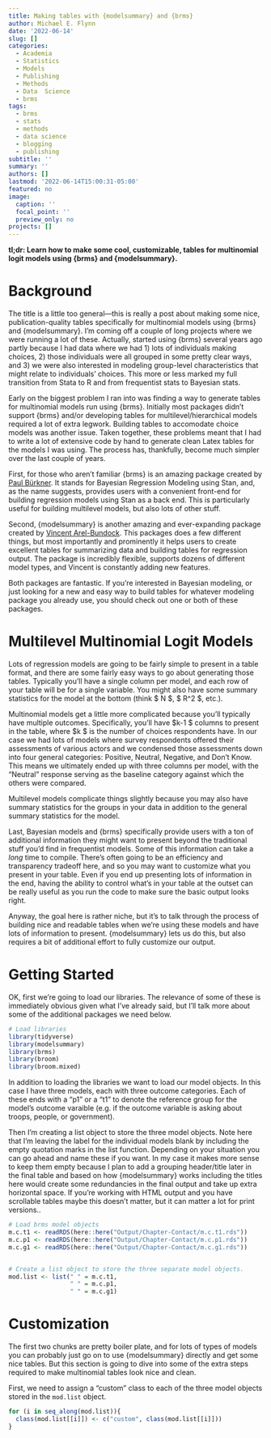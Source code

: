 ```yaml
---
title: Making tables with {modelsummary} and {brms}
author: Michael E. Flynn
date: '2022-06-14'
slug: []
categories:
  - Academia
  - Statistics
  - Models
  - Publishing
  - Methods
  - Data  Science
  - brms
tags:
  - brms
  - stats
  - methods
  - data science
  - blogging
  - publishing
subtitle: ''
summary: ''
authors: []
lastmod: '2022-06-14T15:00:31-05:00'
featured: no
image:
  caption: ''
  focal_point: ''
  preview_only: no
projects: []
---
```


**tl;dr: Learn how to make some cool, customizable, tables for multinomial logit models using {brms} and {modelsummary}.**

# Background

The title is a little too general—this is really a post about making some nice, publication-quality tables specifically for multinomial models using {brms} and {modelsummary}. I'm coming off a couple of long projects where we were running a lot of these. Actually, started using {brms} several years ago partly because I had data where we had 1) lots of individuals making choices, 2) those individuals were all grouped in some pretty clear ways, and 3) we were also interested in modeling group-level characteristics that might relate to individuals' choices. This more or less marked my full transition from Stata to R and from frequentist stats to Bayesian stats. 

Early on the biggest problem I ran into was finding a way to generate tables for multinomial models run using {brms}. Initially most packages didn't support {brms} and/or developing tables for multilevel/hierarchical models required a lot of extra legwork. Building tables to accomodate choice models was another issue. Taken together, these problems meant that I had to write a lot of extensive code by hand to generate clean Latex tables for the models I was using. The process has, thankfully, become much simpler over the last couple of years.

First, for those who aren't familiar {brms} is an amazing package created by [Paul B&uuml;rkner](https://paul-buerkner.github.io/brms/). It stands for Bayesian Regression Modeling using Stan, and, as the name suggests, provides users with a convenient front-end for building regression models using Stan as a back end. This is particularly useful for building multilevel models, but also lots of other stuff.

Second, {modelsummary} is another amazing and ever-expanding package created by [Vincent Arel-Bundock](https://vincentarelbundock.github.io/modelsummary/). This packages does a few different things, but most importantly and prominently it helps users to create excellent tables for summarizing data and building tables for regression output. The package is incredibly flexible, supports dozens of different model types, and Vincent is constantly adding new features. 

Both packages are fantastic. If you're interested in Bayesian modeling, or just looking for a new and easy way to build tables for whatever modeling package you already use, you should check out one or both of these packages.


# Multilevel Multinomial Logit Models

Lots of regression models are going to be fairly simple to present in a table format, and there are some fairly easy ways to go about generating those tables. Typically you'll have a single column per model, and each row of your table will be for a single variable. You might also have some summary statistics for the model at the bottom (think $ N $, $ R^2 $, etc.). 

Multinomial models get a little more complicated because you'll typically have multiple outcomes. Specifically, you'll have $k-1 $ columns to present in the table, where $k $ is the number of choices respondents have. In our case we had lots of models where survey respondents offered their assessments of various actors and we condensed those assessments down into four general categories: Positive, Neutral, Negative, and Don't Know. This means we ultimately ended up with three columns per model, with the "Neutral" response serving as the baseline category against which the others were compared.

Multilevel models complicate things slightly because you may also have summary statistics for the groups in your data in addition to the general summary statistics for the model. 

Last, Bayesian models and {brms} specifically provide users with a ton of additional information they might want to present beyond the traditional stuff you'd find in frequentist models. Some of this information can take a *long* time to compile. There's often going to be an efficiency and transparency tradeoff here, and so you may want to customize what you present in your table. Even if you end up presenting lots of information in the end, having the ability to control what's in your table at the outset can be really useful as you run the code to make sure the basic output looks right. 

Anyway, the goal here is rather niche, but it's to talk through the process of building nice and readable tables when we're using these models and have lots of information to present. {modelsummary} lets us do this, but also requires a bit of additional effort to fully customize our output.


# Getting Started

OK, first we're going to load our libraries. The relevance of some of these is immediately obvious given what I've already said, but I'll talk more about some of the additional packages we need below. 

```r

# Load libraries
library(tidyverse)
library(modelsummary)
library(brms)
library(broom)
library(broom.mixed)

```

In addition to loading the libraries we want to load our model objects. In this case I have three models, each with three outcome categories. Each of these ends with a "p1" or a "t1" to denote the reference group for the model's outcome varaible (e.g. if the outcome variable is asking about troops, people, or government). 

Then I'm creating a list object to store the three model objects. Note here that I'm leaving the label for the individual models blank by including the empty quotation marks in the list function. Depending on your situation you can go ahead and name these if you want. In my case it makes more sense to keep them empty because I plan to add a grouping header/title later in the final table and based on how {modelsummary} works including the titles here would create some redundancies in the final output and take up extra horizontal space. If you're working with HTML output and you have scrollable tables maybe this doesn't matter, but it can matter a lot for print versions.. 

```r

# Load brms model objects
m.c.t1 <- readRDS(here::here("Output/Chapter-Contact/m.c.t1.rds"))
m.c.p1 <- readRDS(here::here("Output/Chapter-Contact/m.c.p1.rds"))
m.c.g1 <- readRDS(here::here("Output/Chapter-Contact/m.c.g1.rds"))


# Create a list object to store the three separate model objects.
mod.list <- list(" " = m.c.t1,
                 " " = m.c.p1,
                 " " = m.c.g1)

```


# Customization

The first two chunks are pretty boiler plate, and for lots of types of models you can probably just go on to use {modelsummary} directly and get some nice tables. But this section is going to dive into some of the extra steps required to make multinomial tables look nice and clean.

First, we need to assign a "custom" class to each of the three model objects stored in the `mod.list` object.

```r

for (i in seq_along(mod.list)){
  class(mod.list[[i]]) <- c("custom", class(mod.list[[i]]))
}

```

